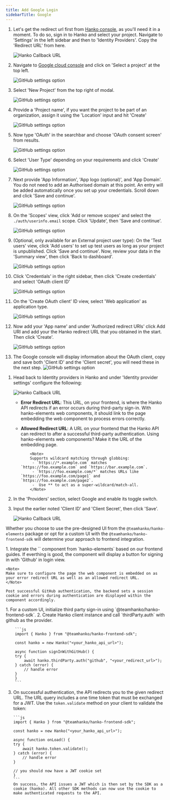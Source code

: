 ```yaml
---
title: Add Google Login
sidebarTitle: Google
---
```


<Steps>

<Step title="Obtain Google OAuth Credentials">

1.  Let's get the redirect url first from [Hanko console](https://cloud.hanko.io/), as you'll need it in a moment. To do so, sign in to Hanko and select your project. Navigate to 'Settings' in the left sidebar and then to 'Identity Providers'. Copy the 'Redirect URL' from here.

    <img
      src="/images/oauth-providers/hanko-callback-url.png"
      alt="Hanko Callback URL"
      width={500}
    />

2.  Navigate to [Google cloud console](https://console.cloud.google.com/) and click on 'Select a project' at the top left.

    <img
      className="border-[1px] border-black rounded-[10px]"
      src="/images/oauth-providers/google/one.png"
      alt="GitHub settings option"
      width={500}
    />

3.  Select 'New Project' from the top right of modal.

    <img
      className="border-[1px] border-black rounded-[10px]"
      src="/images/oauth-providers/google/two.png"
      alt="GitHub settings option"
      width={500}
    />

4.  Provide a 'Project name', if you want the project to be part of an organization, assign it using the 'Location' input and hit 'Create'

    <img
      className="border-[1px] border-black rounded-[10px]"
      src="/images/oauth-providers/google/three.png"
      alt="GitHub settings option"
      width={500}
    />

5.  Now type 'OAuth' in the searchbar and choose 'OAuth consent screen' from results.

    <img
      className="border-[1px] border-black rounded-[10px]"
      src="/images/oauth-providers/google/four.png"
      alt="GitHub settings option"
      width={500}
    />

6.  Select 'User Type' depending on your requirements and click 'Create'

    <img
      className="border-[1px] border-black rounded-[10px]"
      src="/images/oauth-providers/google/five.png"
      alt="GitHub settings option"
      width={500}
    />

7.  Next provide 'App Information', 'App logo (optional)', and 'App Domain'. You do not need to add an Authorised domain at this point. An entry will be added automatically once you set up your credentials. Scroll down and click 'Save and continue'.

    <img
      className="border-[1px] border-black rounded-[10px]"
      src="/images/oauth-providers/google/six.png"
      alt="GitHub settings option"
      width={500}
    />

8.  On the 'Scopes' view, click 'Add or remove scopes' and select the `./auth/userinfo.email` scope. Click 'Update', then 'Save and continue'.

    <img
      className="border-[1px] border-black rounded-[10px]"
      src="/images/oauth-providers/google/seven.png"
      alt="GitHub settings option"
      width={600}
    />

9.  (Optional, only available for an External project user type): On the 'Test users' view, click 'Add users' to set up test users as long as your project is unpublished. Click 'Save and continue'. Now, review your data in the 'Summary view', then click 'Back to dashboard'.

    <img
      className="border-[1px] border-black rounded-[10px]"
      src="/images/oauth-providers/google/eight.png"
      alt="GitHub settings option"
      width={600}
    />

10. Click 'Credentials' in the right sidebar, then click 'Create credentials' and select 'OAuth client ID'

    <img
      className="border-[1px] border-black rounded-[10px]"
      src="/images/oauth-providers/google/nine.png"
      alt="GitHub settings option"
      width={500}
    />

11. On the 'Create OAuth client' ID view, select 'Web application' as application type.

    <img
      className="border-[1px] border-black rounded-[10px]"
      src="/images/oauth-providers/google/ten.png"
      alt="GitHub settings option"
      width={500}
    />

12. Now add your 'App name' and under 'Authorized redirect URIs' click Add URI and add your the Hanko redirect URL that you obtained in the start. Then click 'Create'.

    <img
      className="border-[1px] border-black rounded-[10px]"
      src="/images/oauth-providers/google/eleven.png"
      alt="GitHub settings option"
      width={500}
    />

13. The Google console will display information about the OAuth client, copy and save both 'Client ID' and the 'Client secret', you will need these in the next step.
    <img
      className="border-[1px] border-black rounded-[10px]"
      src="/images/oauth-providers/google/twelve.png"
      alt="GitHub settings option"
      width={500}
    />
</Step>
<Step title="Configure Google OAuth Credentials with Hanko">

1.  Head back to Identity providers in Hanko and under 'Identity provider settings' configure the following:

    <img
      src="/images/oauth-providers/hanko-callback-url.png"
      alt="Hanko Callback URL"
      width={500}
    />

    - **Error Redirect URL**: This URL, on your frontend, is where the Hanko API redirects if an error occurs during third-party sign-in. With hanko-elements web components, it should link to the page embedding the web component to process errors correctly.
    - **Allowed Redirect URL**: A URL on your frontend that the Hanko API can redirect to after a successful third-party authentication. Using hanko-elements web components? Make it the URL of the embedding page.

              <Note>
              Supports wildcard matching through globbing:
               - `https://*.example.com` matches `https://foo.example.com` and `https://bar.example.com`.
               - `https://foo.example.com/*` matches URLs like `https://foo.example.com/page1` and `https://foo.example.com/page2`.
               -  Use ** to act as a super-wildcard/match-all.
              </Note>

2.  In the 'Providers' section, select Google and enable its toggle switch.
3.  Input the earlier noted 'Client ID' and 'Client Secret', then click 'Save'.

    <img
      src="/images/oauth-providers/google/thirteen.png"
      alt="Hanko Callback URL"
      width={500}
      height={500}
    />
</Step>
<Step title="Implement Google Login in Your Frontend Application">

Whether you choose to use the pre-designed UI from the `@teamhanko/hanko-elements` package or opt for a custom UI with the `@teamhanko/hanko-frontend-sdk` will determine your approach to frontend integration.

<Tabs>

<Tab title="Hanko Elements">
1. Integrate the `<hanko-auth>` component from `hanko-elements` based on our frontend guides. If everthing is good, the component will display a button for signing in with 'Github' in login view.

    <Note>
    Make sure to configure the page the web component is embedded on as your error redirect URL as well as an allowed redirect URL.
    </Note>

    Post successful GitHub authentication, the backend sets a session cookie and errors during authentication are displayed within the component accordingly.

</Tab>

<Tab title="Hanko Frontend SDK">
1. For a custom UI, initialize third party sign-in using `@teamhanko/hanko-frontend-sdk`.
2. Create Hanko client instance and call `thirdParty.auth` with github as the provider.

        ```js 
        import { Hanko } from "@teamhanko/hanko-frontend-sdk";

        const hanko = new Hanko("<your_hanko_api_url>");

        async function signInWithGitHub() {
        try {
            await hanko.thirdParty.auth("github", "<your_redirect_url>");
        } catch (error) {
            // handle error
        }
        }
        ```

3.  On successful authentication, the API redirects you to the given redirect URL. The URL query includes a one time token that must be exchanged for a JWT. Use the `token.validate` method on your client to validate the token:

        ```js 
        import { Hanko } from "@teamhanko/hanko-frontend-sdk";

        const hanko = new Hanko("<your_hanko_api_url>");

        async function onLoad() {
        try {
            await hanko.token.validate();
        } catch (error) {
            // handle error
        }

        // you should now have a JWT cookie set
        }
        ```
        On success, the API issues a JWT which is then set by the SDK as a cookie (hanko). All other SDK methods can now use the cookie to make authenticated requests to the API.

</Tab>
</Tabs>
</Step>
</Steps>
